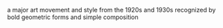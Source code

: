 {{rfc}}
a major art movement and style from the 1920s and 1930s recognized by bold geometric forms and simple composition